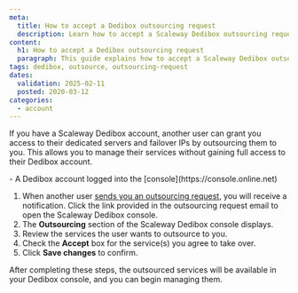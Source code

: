 ```yaml
---
meta:
  title: How to accept a Dedibox outsourcing request
  description: Learn how to accept a Scaleway Dedibox outsourcing request.
content:
  h1: How to accept a Dedibox outsourcing request
  paragraph: This guide explains how to accept a Scaleway Dedibox outsourcing request.
tags: dedibox, outsource, outsourcing-request
dates:
  validation: 2025-02-11
  posted: 2020-03-12
categories:
  - account
---
```




If you have a Scaleway Dedibox account, another user can grant you access to their dedicated servers and failover IPs by outsourcing them to you. This allows you to manage their services without gaining full access to their Dedibox account.

<Requirements />
- A Dedibox account logged into the [console](https://console.online.net)


1. When another user [sends you an outsourcing request](/dedibox-account/how-to/outsource-dedibox/), you will receive a notification. Click the link provided in the outsourcing request email to open the Scaleway Dedibox console.
    <Lightbox image={image} />
2. The **Outsourcing** section of the Scaleway Dedibox console displays.
3. Review the services the user wants to outsource to you.
4. Check the **Accept** box for the service(s) you agree to take over.
    <Lightbox image={image2} />
5. Click **Save changes** to confirm.

After completing these steps, the outsourced services will be available in your Dedibox console, and you can begin managing them.
